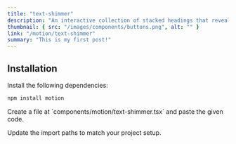 ```yaml
---
title: "text-shimmer"
description: "An interactive collection of stacked headings that reveal individual content sections with a click."
thumbnail: { src: "/images/components/buttons.png", alt: "" }
link: "/motion/text-shimmer"
summary: "This is my first post!"
---
```


<ComponentPreview name="text-shimmer-demo" />

## Installation

<Steps>
<Step>
Install the following dependencies:
</Step>

```bash 
npm install motion
```

<Step>
    Create a file at `components/motion/text-shimmer.tsx` and paste the given
    code.
</Step>

<CollapsibleSource name="text-shimmer" />

<Step>Update the import paths to match your project setup.</Step>

</Steps>
